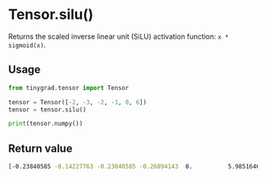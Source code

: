 # Tensor.silu()

Returns the scaled inverse linear unit (SiLU) activation function: `x * sigmoid(x)`.

## Usage
```python copy
from tinygrad.tensor import Tensor

tensor = Tensor([-2, -3, -2, -1, 0, 6])
tensor = tensor.silu()

print(tensor.numpy())
```

## Return value
```bash
[-0.23840585 -0.14227763 -0.23840585 -0.26894143  0.          5.9851646 ]
```